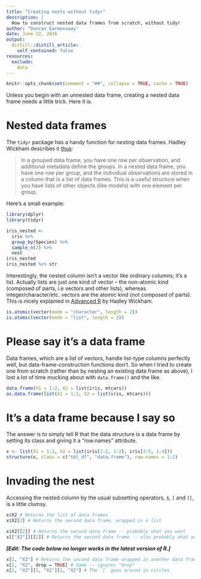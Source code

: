 ```yaml
---
title: "Creating nests without tidyr"
description: |
  How to construct nested data frames from scratch, without tidyr
author: "Duncan Garmonsway"
date: June 22, 2016
output:
  distill::distill_article:
    self_contained: false
resources:
  exclude:
    data
---
```


```r
knitr::opts_chunk$set(comment = "##", collapse = TRUE, cache = TRUE)
```

Unless you begin with an unnested data frame, creating a nested data frame needs
a little trick.  Here it is.

# Nested data frames

The `tidyr` package has a handy function for *nesting* data frames.  Hadley
Wickham describes it [thus](https://blog.rstudio.org/2016/02/02/tidyr-0-4-0/):

> In a grouped data frame, you have one row per observation, and additional
> metadata define the groups. In a nested data frame, you have one row per
> group, and the individual observations are stored in a column that is a list
> of data frames. This is a useful structure when you have lists of other
> objects (like models) with one element per group.

Here's a small example:

```r
library(dplyr)
library(tidyr)

iris_nested <-
  iris %>%
  group_by(Species) %>%
  sample_n(2) %>%
  nest
iris_nested
iris_nested %>% str
```

Interestingly, the nested column isn't a vector like ordinary columns; it's a
list.  Actually lists are just one kind of vector -- the non-atomic kind
(composed of parts, i.e vectors and other lists), whereas
integer/character/etc. vectors are the atomic kind (not composed of parts).
This is nicely explained in [Advanced
R](http://adv-r.had.co.nz/Data-structures.html#vectors) by Hadley Wickham.

```r
is.atomic(vector(mode = "character", length = 2))
is.atomic(vector(mode = "list", length = 2))
```

# Please say it's a data frame

Data frames, which are a list of vectors, handle list-type columns perfectly
well, but data-frame-construction functions don't. So when I tried to create
one from scratch (rather than by nesting an existing data frame as above), I
lost a lot of time mucking about with `data.frame()` and the like.

```r
data.frame(X1 = 1:2, X2 = list(iris, mtcars))
as.data.frame(list(X1 = 1:2, X2 = list(iris, mtcars)))
```

# It's a data frame because I say so

The answer is to simply tell R that the data structure is a data frame by
setting its class and giving it a "row.names" attribute.

```r
x <- list(X1 = 1:2, X2 = list(iris[1:2, 1:2], iris[3:5, 1:4]))
structure(x, class = c("tbl_df", "data.frame"), row.names = 1:2)
```

# Invading the nest

Accessing the nested column by the usual subsetting
operators, `$`, `[` and `[[`, is a little clumsy.

```r
x$X2 # Returns the list of data frames
x$X2[2] # Returns the second data frame, wrapped in a list

x$X2[[2]] # Returns the second data frame -- probably what you want
x[["X2"]][[2]] # Returns the second data frame -- also probably what you want
```

***[Edit: The code below no longer works in the latest version of R.]***

```r
x[2, "X2"] # Returns the second data frame wrapped in another data frame
x[2, "X2", drop = TRUE] # Same -- ignores "drop"
x[2, "X2"][1, "X2"][1, "X2"] # The `[` goes around in circles
```

